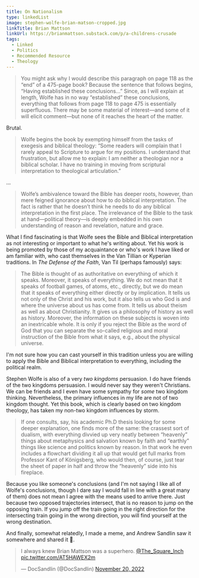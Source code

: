```yaml
---
title: On Nationalism
type: linkedList
image: stephen-wolfe-brian-matson-cropped.jpg
linkTitle: Brian Mattson
linkUrl: https://brianmattson.substack.com/p/a-childrens-crusade
tags:
  - Linked
  - Politics
  - Recommended Resource
  - Theology
---
```


> You might ask why I would describe this paragraph on page 118 as the “end” of a 475-page book? Because the sentence that follows begins, “Having established these conclusions…” Since, as I will explain at length, Wolfe has in no way “established” these conclusions, everything that follows from page 118 to page 475 is essentially superfluous. There may be some material of interest—and some of it will elicit comment—but none of it reaches the heart of the matter.

Brutal.

> Wolfe begins the book by exempting himself from the tasks of exegesis and biblical theology: “Some readers will complain that I rarely appeal to Scripture to argue for my positions. I understand that frustration, but allow me to explain: I am neither a theologian nor a biblical scholar. I have no training in moving from scriptural interpretation to theological articulation.”

…

> Wolfe’s ambivalence toward the Bible has deeper roots, however, than mere feigned ignorance about how to do biblical interpretation. The fact is rather that he doesn’t think he needs to do any biblical interpretation in the first place. The irrelevance of the Bible to the task at hand—political theory—is deeply embedded in his own understanding of reason and revelation, nature and grace.

What I find fascinating is that Wolfe sees the Bible and Biblical interpretation as not interesting or important to what he's writing about. Yet his work is being promoted by those of my acquaintance or who's work I have liked or am familiar with, who cast themselves in the Van Tillian or Kyperian traditions. In _The Defense of the Faith_, Van Til (perhaps famously) says:

> The Bible is thought of as authoritative on everything of which it speaks. Moreover, it speaks of everything. We do not mean that it speaks of football games, of atoms, etc., directly, but we do mean that it speaks of everything either directly or by implication. It tells us not only of the Christ and his work, but it also tells us who God is and where the universe about us has come from. It tells us about theism as well as about Christianity. It gives us a philosophy of history as well as history. Moreover, the information on these subjects is woven into an inextricable whole. It is only if you reject the Bible as the word of God that you can separate the so-called religious and moral instruction of the Bible from what it says, e.g., about the physical universe.

I'm not sure how you can cast yourself in this tradition unless you are willing to apply the Bible and Biblical interpretation to everything, including the political realm.

Stephen Wolfe is also of a very _two kingdoms_ persuasion. I do have friends of the two kingdoms persuasion. I would never say they weren't Christians. We can be friends and I even have some sympathy for _some_ two kingdom thinking. Nevertheless, the primary influences in my life are not of two kingdom thought. Yet this book, which is clearly based on two kingdom theology, has taken my non-two kingdom influences by storm.

> If one consults, say, his academic Ph.D thesis looking for some deeper explanation, one finds more of the same: the crassest sort of dualism, with everything divvied up very neatly between “heavenly” things about metaphysics and salvation known by faith and “earthly” things like science and politics known by reason. In that work he even includes a flowchart dividing it all up that would get full marks from Professor Kant of Königsberg, who would then, of course, just tear the sheet of paper in half and throw the “heavenly” side into his fireplace.

Because you like someone's conclusions (and I'm not saying I like all of Wolfe's conclusions, though I dare say I would fall in line with a great many of them) does not mean I agree with the means used to arrive there. Just because two opposed trajectories intersect, that is no reason to jump on the opposing train. If you jump off the train going in the right direction for the intersecting train going in the wrong direction, you will find yourself at the wrong destination.

And finally, somewhat relatedly, I made a meme, and Andrew Sandlin saw it somewhere and shared it 🙂.

<blockquote className="twitter-tweet"><p lang="en" dir="ltr">I always knew Brian Mattson was a superhero. <a href="https://twitter.com/The_Square_Inch?ref_src=twsrc%5Etfw">@The_Square_Inch</a> <a href="https://t.co/AT5HAWEX2m">pic.twitter.com/AT5HAWEX2m</a></p>&mdash; DocSandlin (@DocSandlin) <a href="https://twitter.com/DocSandlin/status/1594182974840311808?ref_src=twsrc%5Etfw">November 20, 2022</a></blockquote> <script async src="https://platform.twitter.com/widgets.js" charSet="utf-8"></script>

